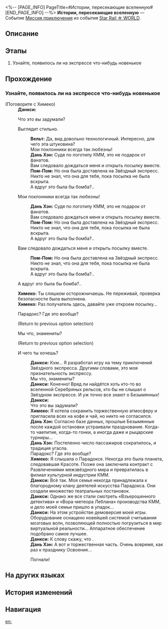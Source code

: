 <%-- [PAGE_INFO]
PageTitle=#Истории, пересекающие вселенную#
[END_PAGE_INFO] --%>
{{Дополнить|Диалоги.}}
{{Миссия Инфобокс
|id              = 8032201
|Название        = 
|Изображение     = Миссия Истории, пересекающие вселенную.png
|Тип             = Миссия приключения
|Событие         = Star Rail ☆ WORLD
|Глава           = 
|Условия         = Достигните [[Уровень Освоения|Уровня Освоения]] 21
|Персонажи       = Вельт; Данкси; Дань Хэн; Первопроходец; Пом-Пом; Химеко
|СтартЛокация    = [[Звёздный экспресс]] — [[Вагон для вечеринок]]
|Мир             = Звёздный экспресс
|Предыдущая      = 
|Следующая       = 
|Награды         = Кредиты*5 000
}}
'''Истории, пересекающие вселенную''' — Событие [[Миссия приключения]] из события [[Star Rail ☆ WORLD]].

==Описание==
{{Описание|<!--официальное описание из Перекрёстка судеб-->}}

==Этапы==
# Узнайте, появилось ли на экспрессе что-нибудь новенькое

==Прохождение==
{{Дополнить}}
===Узнайте, появилось ли на экспрессе что-нибудь новенькое===
{{Описание миссии|тип=Миссия приключения|локация=Вагон для вечеринок|''«Когда смотришь на звёзды, понимаешь, что в них кроются бесконечные возможности»'' - Азан Абега, капитан флагмана первой эскадрильи отдела развития маркетинга.<br />Вы давно не были на экспрессе. Может быть, Пом-Пом хочет поделиться с вами чем-то новым?}}
{{Диалог Начало}}

;(Поговорите с Химеко)
:{{tx}}
:'''Данкси:''' {{Размер|28|Попробуйте, пожалуйста! Мне всегда так нравились ваши истории!}}
:{{Диалог|Стрелка}} Что это вы задумали?
:{{Диалог|Стрелка}} Выглядит стильно.
::'''Вельт:''' Да, вид довольно технологичный. Интересно, для чего эта штуковина?
::Мои поклонники всегда так любезны!
::'''Дань Хэн:''' Судя по логотипу КММ, это не подарок от фанатов.
::Вам следовало дождаться меня и открыть посылку вместе.
::'''Пом-Пом:''' Но она была доставлена на Звёздный экспресс. Никто не знал, что она для тебя, пока посылка не была вскрыта.
::А вдруг это была бы бомба?..
:{{Диалог|Стрелка}} Мои поклонники всегда так любезны!
::'''Дань Хэн:''' Судя по логотипу КММ, это не подарок от фанатов.
::Вам следовало дождаться меня и открыть посылку вместе.
::'''Пом-Пом:''' Но она была доставлена на Звёздный экспресс. Никто не знал, что она для тебя, пока посылка не была вскрыта.
::А вдруг это была бы бомба?..
:{{Диалог|Стрелка}} Вам следовало дождаться меня и открыть посылку вместе.
::'''Пом-Пом:''' Но она была доставлена на Звёздный экспресс. Никто не знал, что она для тебя, пока посылка не была вскрыта.
::А вдруг это была бы бомба?..
:{{Диалог|Стрелка}} А вдруг это была бы бомба?..
:'''Химеко:''' Ты слишком осторожничаешь. Не переживай, проверка безопасности была выполнена.
:'''Химеко:''' Раз получатель здесь, давайте уже откроем посылку...
:{{Диалог|Разговор}} Парадокс? Где это вообще?
:;(Return to previous option selection)
:{{Диалог|Разговор}} Мы что, знамениты?
:;(Return to previous option selection)
:{{Диалог|Стрелка}} И чего ты хочешь?
::'''Данкси:''' Кхм... Я разработал игру на тему приключений Звёздного экспресса. Другими словами, это моя признательность экспрессу.
::Мы что, знамениты?
::'''Данкси:''' Конечно! Вряд ли найдётся хоть кто-то во вселенной Серебряных рельсов, кто бы не слышал о Звёздном экспрессе. И уж точно все знают о Безымянных!
::'''Данкси:''' {{Размер|28|Попробуйте, пожалуйста! Мне всегда так нравились ваши истории!}}
::Что это вы задумали?
::'''Химеко:''' Я хотела сохранить торжественную атмосферу и пригласила всех на кофе и чай, но никто не согласился.
::'''Дань Хэн:''' Согласно базе данных, прошлые Безымянные после каждой остановки устраивали празднование. Когда-то чаепитие, когда-то гонки, а иногда даже и рыцарские турниры...
::'''Дань Хэн:''' Постепенно число пассажиров сократилось, и традиция угасла.
::Парадокс? Где это вообще?
::'''Химеко:''' Я слышала о Парадоксе. Некогда это была планета, следовавшая Красоте. Позже она заключила контракт с Развлечениями межзвёздного мира и превратилась в филиал культурной индустрии КММ.
::'''Данкси:''' Всё так. Моя семья некогда принадлежала к благородному клану деятелей искусства Парадокса. Они создали множество театральных постановок.
::'''Данкси:''' Однако же все стали смотреть «Взъерошенного детектива» и «Вора-метеора Леблана» производства КММ, и дело моей семьи пришло в упадок...
::'''Данкси:''' На этом устройстве демоверсия моей игры. Оборудование оснащено новейшей системой считывания мозговых волн, позволяющей полностью погрузиться в мир виртуальной реальности... Аппаратное обеспечение подобрано самое лучшее.
::'''Данкси:''' К слову скажу, что {{Цвет|Ключевой|nobold=1|начальные персонажи включают всех членов экипажа Звёздного экспресса}}.
::'''Дань Хэн:''' А вот и торжественная часть. Очень вовремя, как раз к празднику Освоения...
::{{Диалог|Стрелка}} Погнали!

{{Диалог Конец}}

==На других языках==
{{На других языках
|en   = Stories Across the Universe
|zhs  = 故事穿越寰宇
|zht  = 故事穿越寰宇
|ja   = 宇宙を越えた物語
|ko   = 우주를 가로지르는 이야기
|es   = Historias que recorren el universo
|fr   = Histoires de l'univers
|ru   = Истории, пересекающие вселенную
|th   = เรื่องราวข้ามจักรวาล
|vi   = Câu Chuyện Xuyên Vũ Trụ
|de   = Geschichten aus dem Universum
|id   = Kisah Lintas Alam Semesta
|pt   = Histórias Através do Universo
}}

==История изменений==
{{История изменений|3.5}}

==Навигация==
{{Миссия приключения Навбокс|Глава }}

[[en:]]
